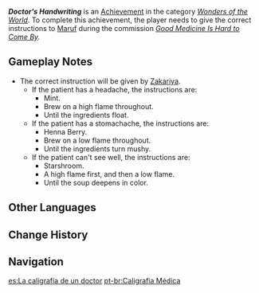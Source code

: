 {{Achievement Infobox
|id           = 84562
|order id     = 4086
|category     = Wonders of the World
|description  = Help [[Maruf]] make out the prescription correctly.
|requirements = Give the correct instructions to Maruf during ''[[Good Medicine Is Hard to Come By]].''
|primogems    = 5
|tracking     = 
|topic        = 
|hidden       = 1
|type         = Commission
}}
'''''Doctor's Handwriting''''' is an [[Achievement]] in the category ''[[Wonders of the World]]''. To complete this achievement, the player needs to give the correct instructions to [[Maruf]] during the commission ''[[Good Medicine Is Hard to Come By]].''

==Gameplay Notes==
* The correct instruction will be given by [[Zakariya]].
** If the patient has a headache, the instructions are:
*** Mint.
*** Brew on a high flame throughout.
*** Until the ingredients float.
** If the patient has a stomachache, the instructions are:
*** Henna Berry.
*** Brew on a low flame throughout.
*** Until the ingredients turn mushy.
** If the patient can't see well, the instructions are:
*** Starshroom.
*** A high flame first, and then a low flame.
*** Until the soup deepens in color.
<!--
==Trivia==
*

==Gallery==
{{Preview
|size=300px
|file=
|caption=
}}
}}

==Video Guides==
-->
==Other Languages==
{{Other Languages
|en      = Doctor's Handwriting
|zhs     = 医用笔迹
|zhs_rm  = Yīyòng Bǐjì
|zht     = 醫師筆跡
|zht_rm  = Yīshī Bǐjì
|zh_tl   = Doctor's Handwriting
|ja      = 医用筆跡
|ja_rm   = Iyou Hisseki
|ja_tl   = Medical Handwriting
|ko      = 의사 글씨체
|ko_tl   = Doctor's Writing Style
|es      = La caligrafía de un doctor
|es_tl   = A Doctor's Calligraphy
|fr      = Une vraie écriture de médecin
|fr_tl   = A True Doctor's Handwriting
|ru      = Врачебный почерк
|ru_tl   = Doctor's Handwriting
|th      = ลายมือแพทย์
|th_rm   = Lai Mue Phaet
|th_tl   = 
|vi      = Bút Tích Y Thuật
|vi_tl   = 
|de      = Handschrift eines Arztes
|de_tl   = Handwriting of a Physician
|id      = Tulisan Dokter
|id_tl   = Doctor's Writing
|pt      = Caligrafia Médica
|pt_tl   = 
|tr      = Doktorun El Yazısı
|tr_tl   = Doctor's Handwriting
|it      = Grafia medica
|it_tl   = 
}}

==Change History==
{{Change History|3.1}}
<!--
==References==
{{Reflist}}
-->
==Navigation==
{{Achievement Navbox|Wonders of the World|Commission}}

[[es:La caligrafía de un doctor]]
[[pt-br:Caligrafia Médica]]